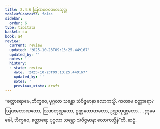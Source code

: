 ```yaml
---
title: 2.4.6 ဩဏတောဏတသုတ္တ
tableOfContents: false
sidebar:
  order: 6
type: tipitaka
basket: su
book: a4
review:
  current: review
  updated: '2025-10-23T09:13:25.449167'
  updated_by: ''
  notes: ''
  history:
  - state: review
    date: '2025-10-23T09:13:25.449167'
    updated_by: ''
    notes: ''
    previous_state: draft
---
```



<ReviewStatus review={frontmatter.review} showDetails={true} />

<HypothesisAnnotation frontmatter={frontmatter} />

<DynamicBreadcrumb />

<Division number="86" book="a4" e="ch" v="15" p="398">

<Paragraph number="587" book="a4">
“စတ္တာရောမေ, ဘိက္ခဝေ, ပုဂ္ဂလာ သန္တော သံဝိဇ္ဇမာနာ လောကသ္မိံ. ကတမေ စတ္တာရော? ဩဏတောဏတော, ဩဏတုဏ္ဏတော, ဥဏ္ဏတောဏတော, ဥဏ္ဏတုဏ္ဏတော. … ဣမေ ခေါ, ဘိက္ခဝေ, စတ္တာရော ပုဂ္ဂလာ သန္တော သံဝိဇ္ဇမာနာ လောကသ္မိန်”တိ.

</Paragraph>
</Division>

<Paragraph number="588" type="center" book="a4">
ဆဋ္ဌံ.
</Paragraph>